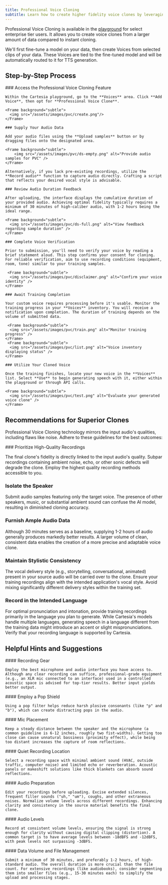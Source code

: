 ```yaml
---
title: Professional Voice Cloning
subtitle: Learn how to create higher fidelity voice clones by leveraging more of your data.
---
```


Professional Voice Cloning is available in the [playground](https://play.cartesia.ai/pro-voice-cloning) for select enterprise tier users. It allows you to create voice clones from a larger amount of data compared to instant cloning.

We'll first fine-tune a model on your data, then create Voices from selected clips of your data. These Voices are tied to the fine-tuned model and will be automatically routed to it for TTS generation.

## Step-by-Step Process

<Steps>
    ### Access the Professional Voice Cloning Feature

    Within the Cartesia playground, go to the **Voices** area. Click **Add Voice**, then opt for **Professional Voice Clone**.

    <Frame background="subtle">
      <img src="/assets/images/pvc/create.png"/>
    </Frame>

    ### Supply Your Audio Data

    Add your audio files using the **Upload samples** button or by dragging files onto the designated area.

    <Frame background="subtle">
        <img src="/assets/images/pvc/ds-empty.png" alt="Provide audio samples for PVC" />
    </Frame>

    Alternatively, if you lack pre-existing recordings, utilize the **Record audio** function to capture audio directly. Crafting a script that reflects your desired vocal style is advisable.

    ### Review Audio Duration Feedback

    After uploading, the interface displays the cumulative duration of your provided audio. Achieving optimal fidelity typically requires a minimum of 30 minutes of high-caliber audio, with 1-2 hours being the ideal range.

    <Frame background="subtle">
      <img src="/assets/images/pvc/ds-full.png" alt="View feedback regarding sample duration" />
    </Frame>

    ### Complete Voice Verification

    Prior to submission, you'll need to verify your voice by reading a brief statement aloud. This step confirms your consent for cloning. For reliable verification, aim to use recording conditions (equipment, room, tone) similar to your training samples.

     <Frame background="subtle">
      <img src="/assets/images/pvc/disclaimer.png" alt="Confirm your voice identity" />
    </Frame>

    ### Await Training Completion

    Your custom voice requires processing before it's usable. Monitor the training progress in your **Voices** inventory. You will receive a notification upon completion. The duration of training depends on the volume of submitted data.

     <Frame background="subtle">
      <img src="/assets/images/pvc/train.png" alt="Monitor training progress" />
    </Frame>
     <Frame background="subtle">
      <img src="/assets/images/pvc/list.png" alt="Voice inventory displaying status" />
    </Frame>

    ### Utilize Your Cloned Voice

    Once the training finishes, locate your new voice in the **Voices** list. Select **Use** to begin generating speech with it, either within the playground or through API calls.

    <Frame background="subtle">
      <img src="/assets/images/pvc/test.png" alt="Evaluate your generated voice clone" />
    </Frame>

</Steps>

## Recommendations for Superior Clones

Professional Voice Cloning technology mirrors the input audio's qualities, including flaws like noise. Adhere to these guidelines for the best outcomes:

<Steps>
  ### Prioritize High-Quality Recordings

  The final clone's fidelity is directly linked to the input audio's quality. Subpar recordings containing ambient noise, echo, or other sonic defects will degrade the clone. Employ the highest quality recording methods accessible to you.

### Isolate the Speaker

Submit audio samples featuring only the target voice. The presence of other speakers, music, or substantial ambient sound can confuse the AI model, resulting in diminished cloning accuracy.

### Furnish Ample Audio Data

Although 30 minutes serves as a baseline, supplying 1-2 hours of audio generally produces markedly better results. A larger volume of clean, consistent data enables the creation of a more precise and adaptable voice clone.

### Maintain Stylistic Consistency

The vocal delivery style (e.g., storytelling, conversational, animated) present in your source audio will be carried over to the clone. Ensure your training recordings align with the intended application's vocal style. Avoid mixing significantly different delivery styles within the training set.

### Record in the Intended Language

For optimal pronunciation and intonation, provide training recordings primarily in the language you plan to generate. While Cartesia's models handle multiple languages, generating speech in a language different from the training data might introduce an accent or slight mispronunciations. Verify that your recording language is supported by Cartesia.

</Steps>

## Helpful Hints and Suggestions

<AccordionGroup>
  <Accordion title="Recording Gear">
    #### Recording Gear

    Employ the best microphone and audio interface you have access to. Although any clear recording can suffice, professional-grade equipment (e.g., an XLR mic connected to an interface) used in a controlled acoustic space is advised for top-tier results. Better input yields better output.

  </Accordion>
  <Accordion title="Employ a Pop Shield">
    #### Employ a Pop Shield

    Using a pop filter helps reduce harsh plosive consonants (like "p" and "b"), which can create distracting pops in the audio.

  </Accordion>
  <Accordion title="Mic Placement">
    #### Mic Placement

    Keep a steady distance between the speaker and the microphone (a common guideline is 6-12 inches, roughly two fist-widths). Getting too close can cause unnatural bassiness (proximity effect), while being too distant increases the capture of room reflections.

  </Accordion>
  <Accordion title="Quiet Recording Location">
    #### Quiet Recording Location

    Select a recording space with minimal ambient sound (HVAC, outside traffic, computer noise) and limited echo or reverberation. Acoustic panels or makeshift solutions like thick blankets can absorb sound reflections.

  </Accordion>
  <Accordion title="Audio Preparation">
    #### Audio Preparation

    Edit your recordings before uploading. Excise extended silences, frequent filler sounds ("uh," "um"), coughs, and other extraneous noises. Normalize volume levels across different recordings. Enhancing clarity and consistency in the source material benefits the final clone.

  </Accordion>
  <Accordion title="Audio Levels">
    #### Audio Levels

    Record at consistent volume levels, ensuring the signal is strong enough for clarity without causing digital clipping (distortion). A common target is to have average levels between -18dBFS and -12dBFS, with peak levels not surpassing -3dBFS.

  </Accordion>
  <Accordion title="Data Volume and File Management">
    #### Data Volume and File Management

    Submit a minimum of 30 minutes, and preferably 1-2 hours, of high-standard audio. The overall duration is more crucial than the file count. For extensive recordings (like audiobooks), consider segmenting them into smaller files (e.g., 15-30 minutes each) to simplify the upload and processing stages.

  </Accordion>
</AccordionGroup>
